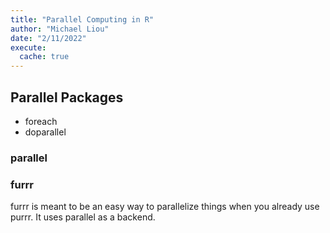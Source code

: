 ```yaml
---
title: "Parallel Computing in R"
author: "Michael Liou"
date: "2/11/2022"
execute: 
  cache: true
---
```


## Parallel Packages
 
- foreach
- doparallel

### parallel

### furrr

furrr is meant to be an easy way to parallelize things when you already use purrr. It uses parallel as a backend.




